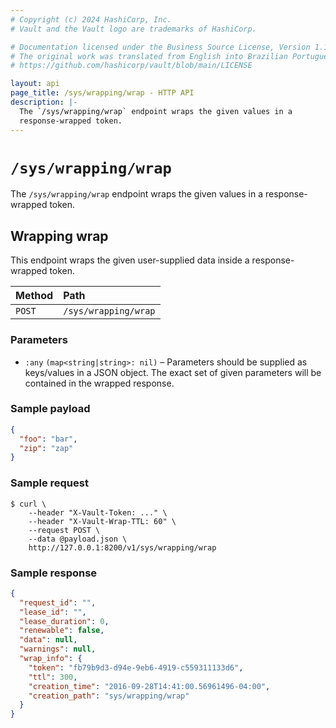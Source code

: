 ```yaml
---
# Copyright (c) 2024 HashiCorp, Inc.
# Vault and the Vault logo are trademarks of HashiCorp.

# Documentation licensed under the Business Source License, Version 1.1.
# The original work was translated from English into Brazilian Portuguese.
# https://github.com/hashicorp/vault/blob/main/LICENSE

layout: api
page_title: /sys/wrapping/wrap - HTTP API
description: |-
  The `/sys/wrapping/wrap` endpoint wraps the given values in a
  response-wrapped token.
---
```


# `/sys/wrapping/wrap`

The `/sys/wrapping/wrap` endpoint wraps the given values in a response-wrapped
token.

## Wrapping wrap

This endpoint wraps the given user-supplied data inside a response-wrapped
token.

| Method | Path                 |
| :----- | :------------------- |
| `POST` | `/sys/wrapping/wrap` |

### Parameters

- `:any` `(map<string|string>: nil)` – Parameters should be supplied as
  keys/values in a JSON object. The exact set of given parameters will be
  contained in the wrapped response.

### Sample payload

```json
{
  "foo": "bar",
  "zip": "zap"
}
```

### Sample request

```shell-session
$ curl \
    --header "X-Vault-Token: ..." \
    --header "X-Vault-Wrap-TTL: 60" \
    --request POST \
    --data @payload.json \
    http://127.0.0.1:8200/v1/sys/wrapping/wrap
```

### Sample response

```json
{
  "request_id": "",
  "lease_id": "",
  "lease_duration": 0,
  "renewable": false,
  "data": null,
  "warnings": null,
  "wrap_info": {
    "token": "fb79b9d3-d94e-9eb6-4919-c559311133d6",
    "ttl": 300,
    "creation_time": "2016-09-28T14:41:00.56961496-04:00",
    "creation_path": "sys/wrapping/wrap"
  }
}
```
